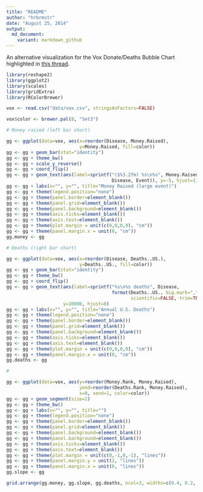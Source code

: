 ```yaml
---
title: "README"
author: "hrbrmstr"
date: "August 25, 2014"
output:
  md_document:
    variant: markdown_github
---
```


An alternative visualization for the Vox Donate/Deaths Bubble Chart highlighted in [this thread](https://twitter.com/andrewsu/status/503390627879350272).

```r
library(reshape2)
library(ggplot2)
library(scales)
library(gridExtra)
library(RColorBrewer)

vox <- read.csv("data/vox.csv", stringsAsFactors=FALSE)

vox$color <- brewer.pal(8, "Set3")

# Money raised (left bar chart)

gg <- ggplot(data=vox, aes(x=reorder(Disease, Money.Raised), 
                           y=Money.Raised, fill=color))
gg <- gg + geom_bar(stat="identity")
gg <- gg + theme_bw()
gg <- gg + scale_y_reverse()
gg <- gg + coord_flip()
gg <- gg + geom_text(aes(label=sprintf("($%3.2fm) %s\n%s", Money.Raised,
                                       Disease, Event)), y=-5, hjust=1)
gg <- gg + labs(x="", y="", title="Money Raised (large event)")
gg <- gg + theme(legend.position="none")
gg <- gg + theme(panel.border=element_blank())
gg <- gg + theme(panel.grid=element_blank())
gg <- gg + theme(panel.background=element_blank())
gg <- gg + theme(axis.ticks=element_blank())
gg <- gg + theme(axis.text=element_blank())
gg <- gg + theme(plot.margin = unit(c(0,0,0,0), "cm"))
gg <- gg + theme(panel.margin.x = unit(0, "cm"))
gg.money <- gg

# Deaths (right bar chart)

gg <- ggplot(data=vox, aes(x=reorder(Disease, Deaths..US.), 
                           y=Deaths..US., fill=color))
gg <- gg + geom_bar(stat="identity")
gg <- gg + theme_bw()
gg <- gg + coord_flip()
gg <- gg + geom_text(aes(label=sprintf("%s\n%s deaths", Disease, 
                                       format(Deaths..US., big.mark=",", 
                                              scientific=FALSE, trim=TRUE))), 
                     y=10000, hjust=0)
gg <- gg + labs(x="", y="", title="Annual U.S. Deaths")
gg <- gg + theme(legend.position="none")
gg <- gg + theme(panel.border=element_blank())
gg <- gg + theme(panel.grid=element_blank())
gg <- gg + theme(panel.background=element_blank())
gg <- gg + theme(axis.ticks=element_blank())
gg <- gg + theme(axis.text=element_blank())
gg <- gg + theme(plot.margin = unit(c(0,0,0,0), "cm"))
gg <- gg + theme(panel.margin.x = unit(0, "cm"))
gg.deaths <- gg

# 

gg <- ggplot(data=vox, aes(y=reorder(Money.Rank, Money.Raised), 
                           yend=reorder(Deaths.Rank, Money.Raised), 
                           x=0, xend=1, color=color))
gg <- gg + geom_segment(size=2)
gg <- gg + theme_bw()
gg <- gg + labs(x="", y="", title="")
gg <- gg + theme(legend.position="none")
gg <- gg + theme(panel.border=element_blank())
gg <- gg + theme(panel.grid=element_blank())
gg <- gg + theme(panel.background=element_blank())
gg <- gg + theme(panel.background=element_blank())
gg <- gg + theme(axis.ticks=element_blank())
gg <- gg + theme(axis.text=element_blank())
gg <- gg + theme(plot.margin = unit(c(0,-1,0,-1), "lines"))
gg <- gg + theme(panel.margin.y = unit(2, "lines"))
gg <- gg + theme(panel.margin.x = unit(0, "lines"))
gg.slope <- gg
```

```r
grid.arrange(gg.money, gg.slope, gg.deaths, ncol=3, widths=c(0.4, 0.2, 0.4))
```
